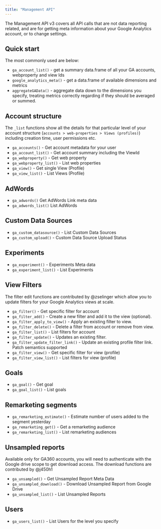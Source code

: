 ```yaml
---
title: "Management API"
---
```


The Management API v3 covers all API calls that are not data reporting related, and are for getting meta information about your Google Analytics account, or to change settings.

## Quick start

The most commonly used are below:

* `ga_account_list()` - get a summary data.frame of all your GA accounts, webproperty and view Ids
* `google_analytics_meta()` - get a data.frame of available dimensions and metrics
* `aggregateGAData()` - aggregate data down to the dimensions you specify, treating metrics correctly regarding if they should be averaged or summed. 


## Account structure

The `_list` functions show all the details for that particular level of your account structure (`accounts > web-properties > Views (profiles)`) including creation time, user permissions etc.

* `ga_accounts()`	- Get account metadata for your user
* `ga_account_list()`	- Get account summary including the ViewId
* `ga_webproperty()` -	Get web property
* `ga_webproperty_list()` -	List web properties
* `ga_view()` - Get single View (Profile)
* `ga_view_list()` -	List Views (Profile)

## AdWords

* `ga_adwords()`	Get AdWords Link meta data
* `ga_adwords_list()`	List AdWords

## Custom Data Sources

* `ga_custom_datasource()`	- List Custom Data Sources
* `ga_custom_upload()`	- Custom Data Source Upload Status

## Experiments

* `ga_experiment()`	- Experiments Meta data
* `ga_experiment_list()`	- List Experiments

## View Filters

The filter edit functions are contributed by @zselinger which allow you to update filters for your Google Analytics views at scale. 

* `ga_filter()`	- Get specific filter for account
* `ga_filter_add()`	- Create a new filter and add it to the view (optional).
* `ga_filter_apply_to_view()`	- Apply an existing filter to view.
* `ga_filter_delete()`	- Delete a filter from account or remove from view.
* `ga_filter_list()`	- List filters for account
* `ga_filter_update()`	- Updates an existing filter.
* `ga_filter_update_filter_link()`	- Update an existing profile filter link. Patch semantics supported
* `ga_filter_view()`	- Get specific filter for view (profile)
* `ga_filter_view_list()`	- List filters for view (profile)


## Goals

* `ga_goal()` -	Get goal
* `ga_goal_list()` -	List goals

## Remarketing segments

* `ga_remarketing_estimate()` -	Estimate number of users added to the segment yesterday
* `ga_remarketing_get()` -	Get a remarketing audience
* `ga_remarketing_list()` -	List remarketing audiences

## Unsampled reports

Available only for GA360 accounts, you will need to authenticate with the Google drive scope to get download access. The download functions are contributed by @j450h1

* `ga_unsampled()` -	Get Unsampled Report Meta Data
* `ga_unsampled_download()` -	Download Unsampled Report from Google Drive
* `ga_unsampled_list()` -	List Unsampled Reports

## Users

* `ga_users_list()` -	List Users for the level you specify






